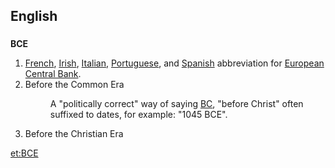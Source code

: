 ==English==

==={{Abbreviation}}===
'''BCE'''
#[[French]], [[Irish]], [[Italian]], [[Portuguese]], and [[Spanish]] abbreviation for [[European Central Bank]].
#Before the Common Era
#:A "politically correct" way of saying [[BC]], "before Christ" often suffixed to dates, for example: "1045 BCE".
#Before the Christian Era

[[et:BCE]]